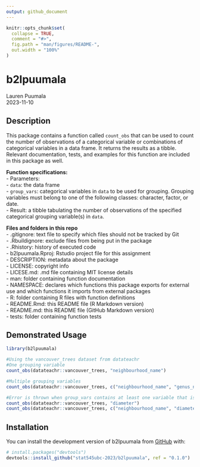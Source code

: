 ```yaml
---
output: github_document
---
```


<!-- README.md is generated from README.Rmd. Please edit that file -->

```r
knitr::opts_chunk$set(
  collapse = TRUE,
  comment = "#>",
  fig.path = "man/figures/README-",
  out.width = "100%"
)
```

# b2lpuumala
Lauren Puumala  
2023-11-10  
<!-- badges: start -->
<!-- badges: end -->

## Description
This package contains a function called `count_obs` that can be used to count the number of observations of a categorical variable or combinations of categorical variables in a data frame. It returns the results as a tibble. Relevant documentation, tests, and examples for this function are included in this package as well.  
  
**Function specifications:**    
- Parameters:  
  - `data`: the data frame  
  - `group_vars`: categorical variables in `data` to be used for grouping. Grouping variables must belong to one of the following classes: character, factor, or date.  
- Result: a tibble tabulating the number of observations of the specified categorical grouping variable(s) in `data`.  

**Files and folders in this repo**  
- .gitignore: text file to specify which files should not be tracked by Git  
- .Rbuildignore: exclude files from being put in the package   
- .Rhistory: history of executed code   
- b2lpuumala.Rproj: Rstudio project file for this assignment  
- DESCRIPTION: metadata about the package  
- LICENSE: copyright info  
- LICESE.md: .md file containing MIT license details  
- man: folder containing function documentation  
- NAMESPACE: declares which functions this package exports for external use and which functions it imports from external packages  
- R: folder containing R files with function definitions  
- README.Rmd: this README file (R Markdown version)  
- README.md: this README file (GitHub Markdown version)  
- tests: folder containing function tests  
  
  
## Demonstrated Usage  
```r
library(b2lpuumala)

#Using the vancouver_trees dataset from datateachr
#One grouping variable
count_obs(datateachr::vancouver_trees, "neighbourhood_name")

#Multiple grouping variables
count_obs(datateachr::vancouver_trees, c("neighbourhood_name", "genus_name", "species_name"))

#Error is thrown when group_vars contains at least one variable that is the wrong class
count_obs(datateachr::vancouver_trees, "diameter")
count_obs(datateachr::vancouver_trees, c("neighbourhood_name", "diameter"))
```

## Installation

You can install the development version of b2lpuumala from [GitHub](https://github.com/) with:

``` r
# install.packages("devtools")
devtools::install_github("stat545ubc-2023/b2lpuumala", ref = "0.1.0")
```
